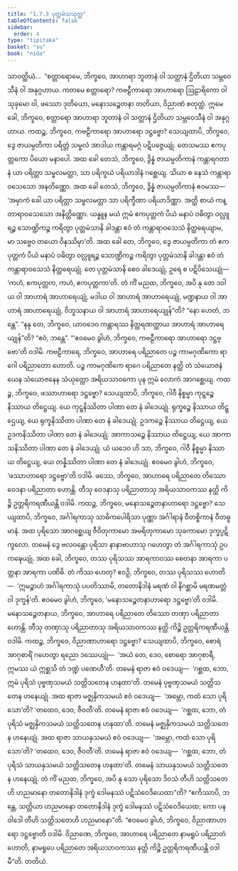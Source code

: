 ```yaml
---
title: "1.7.3 ပုတ္တမံသသုတ္တ"
tableOfContents: false
sidebar:
  order: 4
type: "tipitaka"
basket: "su"
book: "nida"
---
```



<DynamicBreadcrumb />

<Division number="63" book="nida">

<Paragraph number="449" book="nida">
သာဝတ္ထိယံ…  “စတ္တာရောမေ, ဘိက္ခဝေ, အာဟာရာ ဘူတာနံ ဝါ သတ္တာနံ ဌိတိယာ သမ္ဘဝေသီနံ ဝါ အနုဂ္ဂဟာယ. ကတမေ စတ္တာရော? ကဗဠီကာရော အာဟာရော ဩဠာရိကော ဝါ သုခုမော ဝါ, ဖဿော ဒုတိယော, မနောသဉ္စေတနာ တတိယာ, ဝိညာဏံ စတုတ္ထံ. ဣမေ ခေါ, ဘိက္ခဝေ, စတ္တာရော အာဟာရာ ဘူတာနံ ဝါ သတ္တာနံ ဌိတိယာ သမ္ဘဝေသီနံ ဝါ အနုဂ္ဂဟာယ.
</Paragraph>

<Paragraph number="450" book="nida">
ကထဉ္စ, ဘိက္ခဝေ, ကဗဠီကာရော အာဟာရော ဒဋ္ဌဗ္ဗော? သေယျထာပိ, ဘိက္ခဝေ, ဒွေ ဇာယမ္ပတိကာ ပရိတ္တံ သမ္ဗလံ အာဒါယ ကန္တာရမဂ္ဂံ ပဋိပဇ္ဇေယျုံ. တေသမဿ ဧကပုတ္တကော ပိယော မနာပေါ. အထ ခေါ တေသံ, ဘိက္ခဝေ, ဒွိန္နံ ဇာယမ္ပတိကာနံ ကန္တာရဂတာနံ ယာ ပရိတ္တာ သမ္ဗလမတ္တာ, သာ ပရိက္ခယံ ပရိယာဒါနံ ဂစ္ဆေယျ. သိယာ စ နေသံ ကန္တာရာဝသေသော အနတိဏ္ဏော. အထ ခေါ တေသံ, ဘိက္ခဝေ, ဒွိန္နံ ဇာယမ္ပတိကာနံ ဧဝမဿ—  ‘အမှာကံ ခေါ ယာ ပရိတ္တာ သမ္ဗလမတ္တာ သာ ပရိက္ခီဏာ ပရိယာဒိဏ္ဏာ. အတ္ထိ စာယံ ကန္တာရာဝသေသော အနိတ္တိဏ္ဏော. ယန္နူန မယံ ဣမံ ဧကပုတ္တကံ ပိယံ မနာပံ ဝဓိတွာ ဝလ္လူရဉ္စ သောဏ္ဍိကဉ္စ ကရိတွာ ပုတ္တမံသာနိ ခါဒန္တာ ဧဝံ တံ ကန္တာရာဝသေသံ နိတ္ထရေယျာမ, မာ သဗ္ဗေဝ တယော ဝိနဿိမှာ’တိ. အထ ခေါ တေ, ဘိက္ခဝေ, ဒွေ ဇာယမ္ပတိကာ တံ ဧကပုတ္တကံ ပိယံ မနာပံ ဝဓိတွာ ဝလ္လူရဉ္စ သောဏ္ဍိကဉ္စ ကရိတွာ ပုတ္တမံသာနိ ခါဒန္တာ ဧဝံ တံ ကန္တာရာဝသေသံ နိတ္ထရေယျုံ. တေ ပုတ္တမံသာနိ စေဝ ခါဒေယျုံ, ဥရေ စ ပဋိပိသေယျုံ—  ‘ကဟံ, ဧကပုတ္တက, ကဟံ, ဧကပုတ္တကာ’တိ.
</Paragraph>

<Paragraph number="451" book="nida">
တံ ကိံ မညထ, ဘိက္ခဝေ, အပိ နု တေ ဒဝါယ ဝါ အာဟာရံ အာဟာရေယျုံ, မဒါယ ဝါ အာဟာရံ အာဟာရေယျုံ, မဏ္ဍနာယ ဝါ အာဟာရံ အာဟာရေယျုံ, ဝိဘူသနာယ ဝါ အာဟာရံ အာဟာရေယျုန်”တိ? “နော ဟေတံ, ဘန္တေ”. “နနု တေ, ဘိက္ခဝေ, ယာဝဒေဝ ကန္တာရဿ နိတ္ထရဏတ္ထာယ အာဟာရံ အာဟာရေယျုန်”တိ? “ဧဝံ, ဘန္တေ”. “‘ဧဝမေဝ ခွါဟံ, ဘိက္ခဝေ, ကဗဠီကာရော အာဟာရော ဒဋ္ဌဗ္ဗော’တိ ဝဒါမိ. ကဗဠီကာရေ, ဘိက္ခဝေ, အာဟာရေ ပရိညာတေ ပဉ္စ ကာမဂုဏိကော ရာဂေါ ပရိညာတော ဟောတိ. ပဉ္စ ကာမဂုဏိကေ ရာဂေ ပရိညာတေ နတ္ထိ တံ သံယောဇနံ ယေန သံယောဇနေန သံယုတ္တော အရိယသာဝကော ပုန ဣမံ လောကံ အာဂစ္ဆေယျ.
</Paragraph>

<Paragraph number="452" book="nida">
ကထဉ္စ, ဘိက္ခဝေ, ဖဿာဟာရော ဒဋ္ဌဗ္ဗော? သေယျထာပိ, ဘိက္ခဝေ, ဂါဝီ နိစ္စမ္မာ ကုဋ္ဋဉ္စေ နိဿာယ တိဋ္ဌေယျ. ယေ ကုဋ္ဋနိဿိတာ ပါဏာ တေ နံ ခါဒေယျုံ. ရုက္ခဉ္စေ နိဿာယ တိဋ္ဌေယျ, ယေ ရုက္ခနိဿိတာ ပါဏာ တေ နံ ခါဒေယျုံ. ဥဒကဉ္စေ နိဿာယ တိဋ္ဌေယျ, ယေ ဥဒကနိဿိတာ ပါဏာ တေ နံ ခါဒေယျုံ. အာကာသဉ္စေ နိဿာယ တိဋ္ဌေယျ, ယေ အာကာသနိဿိတာ ပါဏာ တေ နံ ခါဒေယျုံ. ယံ ယဒေဝ ဟိ သာ, ဘိက္ခဝေ, ဂါဝီ နိစ္စမ္မာ နိဿာယ တိဋ္ဌေယျ, ယေ တန္နိဿိတာ ပါဏာ တေ နံ ခါဒေယျုံ. ဧဝမေဝ ခွါဟံ, ဘိက္ခဝေ, ‘ဖဿာဟာရော ဒဋ္ဌဗ္ဗော’တိ ဝဒါမိ. ဖဿေ, ဘိက္ခဝေ, အာဟာရေ ပရိညာတေ တိဿော ဝေဒနာ ပရိညာတာ ဟောန္တိ. တီသု ဝေဒနာသု ပရိညာတာသု အရိယသာဝကဿ နတ္ထိ ကိဉ္စိ ဥတ္တရိကရဏီယန္တိ ဝဒါမိ.
</Paragraph>

<Paragraph number="453" book="nida">
ကထဉ္စ, ဘိက္ခဝေ, မနောသဉ္စေတနာဟာရော ဒဋ္ဌဗ္ဗော? သေယျထာပိ, ဘိက္ခဝေ, အင်္ဂါရကာသု သာဓိကပေါရိသာ ပုဏ္ဏာ အင်္ဂါရာနံ ဝီတစ္စိကာနံ ဝီတဓူမာနံ. အထ ပုရိသော အာဂစ္ဆေယျ ဇီဝိတုကာမော အမရိတုကာမော သုခကာမော ဒုက္ခပ္ပဋိကူလော. တမေနံ ဒွေ ဗလဝန္တော ပုရိသာ နာနာဗာဟာသု ဂဟေတွာ တံ အင်္ဂါရကာသုံ ဥပကဍ္ဎေယျုံ. အထ ခေါ, ဘိက္ခဝေ, တဿ ပုရိသဿ အာရကာဝဿ စေတနာ အာရကာ ပတ္ထနာ အာရကာ ပဏိဓိ. တံ ကိဿ ဟေတု? ဧဝဉှိ, ဘိက္ခဝေ, တဿ ပုရိသဿ ဟောတိ—  ‘ဣမဉ္စာဟံ အင်္ဂါရကာသုံ ပပတိဿာမိ, တတောနိဒါနံ မရဏံ ဝါ နိဂစ္ဆာမိ မရဏမတ္တံ ဝါ ဒုက္ခန်’တိ. ဧဝမေဝ ခွါဟံ, ဘိက္ခဝေ, ‘မနောသဉ္စေတနာဟာရော ဒဋ္ဌဗ္ဗော’တိ ဝဒါမိ. မနောသဉ္စေတနာယ, ဘိက္ခဝေ, အာဟာရေ ပရိညာတေ တိဿော တဏှာ ပရိညာတာ ဟောန္တိ. တီသု တဏှာသု ပရိညာတာသု အရိယသာဝကဿ နတ္ထိ ကိဉ္စိ ဥတ္တရိကရဏီယန္တိ ဝဒါမိ.
</Paragraph>

<Paragraph number="454" book="nida">
ကထဉ္စ, ဘိက္ခဝေ, ဝိညာဏာဟာရော ဒဋ္ဌဗ္ဗော? သေယျထာပိ, ဘိက္ခဝေ, စောရံ အာဂုစာရိံ ဂဟေတွာ ရညော ဒဿေယျုံ—  ‘အယံ တေ, ဒေဝ, စောရော အာဂုစာရီ, ဣမဿ ယံ ဣစ္ဆသိ တံ ဒဏ္ဍံ ပဏေဟီ’တိ. တမေနံ ရာဇာ ဧဝံ ဝဒေယျ—  ‘ဂစ္ဆထ, ဘော, ဣမံ ပုရိသံ ပုဗ္ဗဏှသမယံ သတ္တိသတေန ဟနထာ’တိ. တမေနံ ပုဗ္ဗဏှသမယံ သတ္တိသတေန ဟနေယျုံ. အထ ရာဇာ မဇ္ဈနှိကသမယံ ဧဝံ ဝဒေယျ—  ‘အမ္ဘော, ကထံ သော ပုရိသော’တိ? ‘တထေဝ, ဒေဝ, ဇီဝတီ’တိ. တမေနံ ရာဇာ ဧဝံ ဝဒေယျ—  ‘ဂစ္ဆထ, ဘော, တံ ပုရိသံ မဇ္ဈနှိကသမယံ သတ္တိသတေန ဟနထာ’တိ. တမေနံ မဇ္ဈနှိကသမယံ သတ္တိသတေန ဟနေယျုံ. အထ ရာဇာ သာယနှသမယံ ဧဝံ ဝဒေယျ—  ‘အမ္ဘော, ကထံ သော ပုရိသော’တိ? ‘တထေဝ, ဒေဝ, ဇီဝတီ’တိ. တမေနံ ရာဇာ ဧဝံ ဝဒေယျ—  ‘ဂစ္ဆထ, ဘော, တံ ပုရိသံ သာယနှသမယံ သတ္တိသတေန ဟနထာ’တိ. တမေနံ သာယနှသမယံ သတ္တိသတေန ဟနေယျုံ. တံ ကိံ မညထ, ဘိက္ခဝေ, အပိ နု သော ပုရိသော ဒိဝသံ တီဟိ သတ္တိသတေဟိ ဟညမာနော တတောနိဒါနံ ဒုက္ခံ ဒေါမနဿံ ပဋိသံဝေဒိယေထာ”တိ? “ဧကိဿာပိ, ဘန္တေ, သတ္တိယာ ဟညမာနော တတောနိဒါနံ ဒုက္ခံ ဒေါမနဿံ ပဋိသံဝေဒိယေထ; ကော ပန ဝါဒေါ တီဟိ သတ္တိသတေဟိ ဟညမာနော”တိ. “ဧဝမေဝ ခွါဟံ, ဘိက္ခဝေ, ဝိညာဏာဟာရော ဒဋ္ဌဗ္ဗောတိ ဝဒါမိ. ဝိညာဏေ, ဘိက္ခဝေ, အာဟာရေ ပရိညာတေ နာမရူပံ ပရိညာတံ ဟောတိ, နာမရူပေ ပရိညာတေ အရိယသာဝကဿ နတ္ထိ ကိဉ္စိ ဥတ္တရိကရဏီယန္တိ ဝဒါမီ”တိ.

</Paragraph>
</Division>

<Paragraph number="455" type="center" book="nida">
တတိယံ.
</Paragraph>